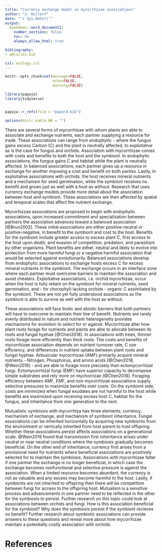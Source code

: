 ```yaml
---
title: "Currency exchange model in mycorrhizae associations"
author: "J. Hillert"
date: "`r Sys.Date()`"
output:
  bookdown::word_document2:
    number_sections: false
    toc: no
    always_allow_html: true

bibliography:
- aRticles.bib

csl: ecology.csl
---
```



```r

knitr::opts_chunk$set(message=FALSE,
                      echo=FALSE,
                      warning=FALSE)

library(papaja)
library(tidyverse)


papaja::r_refs(file = "paper4.bib")

options(knitr.kable.NA = "")


```

There are several forms of mycorrhizae with whom plants are able to associate and exchange nutrients, each partner supplying a resource for trade. These associations can range from endophytic - where the fungus gains excess Carbon (C) and the plant is neutrally affected, to exploitative as is the case for fungus and orchids. Association with mycorrhizae comes with costs and benefits to both the host and the symbiont. In endophytic associations, the fungus gains C and habitat while the plant is neutrally affected. In balanced associations, each partner gives up a resource in exchange for another imposing a cost and benefit on both parties. Lastly, in exploitative associations with orchids, the host receives mineral nutrients and a mechanism for seed germination, while the symbiont receives no benefit and grows just as well with a host as without. Research that uses currency exchange models provide more detail about the association between host and symbiont. These associations are then affected by spatial and temporal scales that affect the nutrient exchange.

Mycorhizzae associations are proposed to begin with endophytic associations, upon increased commitment and specialization between partners the association advances toward a balanced association [@Brun2002]. These initial associations are either positive-neutral or positive-negative, in benefit to the symbiont and cost to the host. Benefits for the symbiont include greater access to excess plant C, first access to the host upon death, and evasion of competition, predation, and parasitism by other organisms. Plant benefits are either, neutral and likely to evolve into protection from more harmful fungi or a negative harmful association that would be selected against evolutionarily. Balanced associations develop from endophytic associations to exchange hosts excess C for excess mineral nutrients in the symbiont. The exchange occurs in an interface zone where each partner must overcome barriers to maintain the association and avoid cheaters. Exploitative associations, i.e. orchid mycorhizae, occur when the host is fully reliant on the symbiont for mineral nutrients, seed germination, and - for chorophyll-lacking orchids - organic C assimilated by the symbiont. These are not yet fully understood associations as the symbiont is able to survive as well with the host as without. 

These associations will face biotic and abiotic barriers that both partners will have to overcome to maintain their line of benefit. Nutrients are rarely evenly distributed in nature and nutrient heterogeneity provides mechanisms for evolotion to select for or against. Mycorrhizae alter how plant roots forage for nutrients and plants are able to allocate between its roots and fungal hyphae [@Chen2018]. In associations with trees, thinner roots forage more efficiently than thick roots. The costs and benefits of mycorrhizae association depends on nutrient turnover rate, C use efficiency, and differences in nutrient uptake between plant roots and fungal hyphae. Arbuscular mycorrhizae (AMF) primarily acquire mineral nutrients - Nitrogen, Phosphorus, and amino acids [@Chen2018; @Wein2019] - and are able to forage more precisely than ectomycorrhizal fungi. Ectomycorrhizal fungi (EMF) have superior capacity to decompose simple substrates and rely more on mychorrizae [@Chen2018]. Foraging efficiency between AMF, EMF, and non-mycorrhizae associations supply selective pressures to maximize benefits over costs. On the symbiont side, costs are minimized when fungal exudates are not harmful to the host while benefits are maximized upon receiving excess host C, habitat for the fungus, and inheritance from one generation to the next. 

Mutualistic symbiosis with mycorrhiza has three elements; currency, mechanism of exchange, and mechanism of symbiont inheritance. Fungal associations can be inherited horizontally by acquiring new symbionts from the environment or vertically inherited from host parent to host offspring. Whether these associations persist affects associations on a generational scale. @Wein2019 found that  transmission first inheritance arises under neutral or near neutral conditions where the symbiosis gradually becomes beneficial. On the other end of inheritance, currency first arises from a provisional need for nutrients where beneficial associations are positively selected for to maintain the symbiosis. Associations with mycorrhizae falter if one partner the exchange is no longer beneficial, in which case the exchange becomes nonfunctional and selective pressure is against the association. When a limited resource becomes abundant, the currency is not as valuable and any excess may become harmful to the host. Lastly, if symbionts are not inherited to offspring then there will be competition between fungi for access to the offspring host. Mutualism is a sensitive process and advancements in one partner need to be reflected in the other for the symbiosis to persist. Further research on this topic could look at associations between orchids and fungi. How is this association beneficial for the symbiont? Why does the symbiosis persist if the symbiont recieves no benefit? Further research about symbiotic associations can provide answers to these questions and reveal more about how mycorrhizae maintain a potentially costly association with orchids.


# References






























